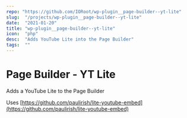 ```yaml
---
repo: "https://github.com/IORoot/wp-plugin__page-builder--yt-lite"
slug:  "/projects/wp-plugin__page-builder--yt-lite"
date:  "2021-01-20"
title: "wp-plugin__page-builder--yt-lite"
icon:  "php"
desc:  "Adds YouTube Lite into the Page Builder"
tags:  ""
---
```



# Page Builder - YT Lite

Adds a YouTube Lite to the Page Builder

Uses [https://github.com/paulirish/lite-youtube-embed](https://github.com/paulirish/lite-youtube-embed)